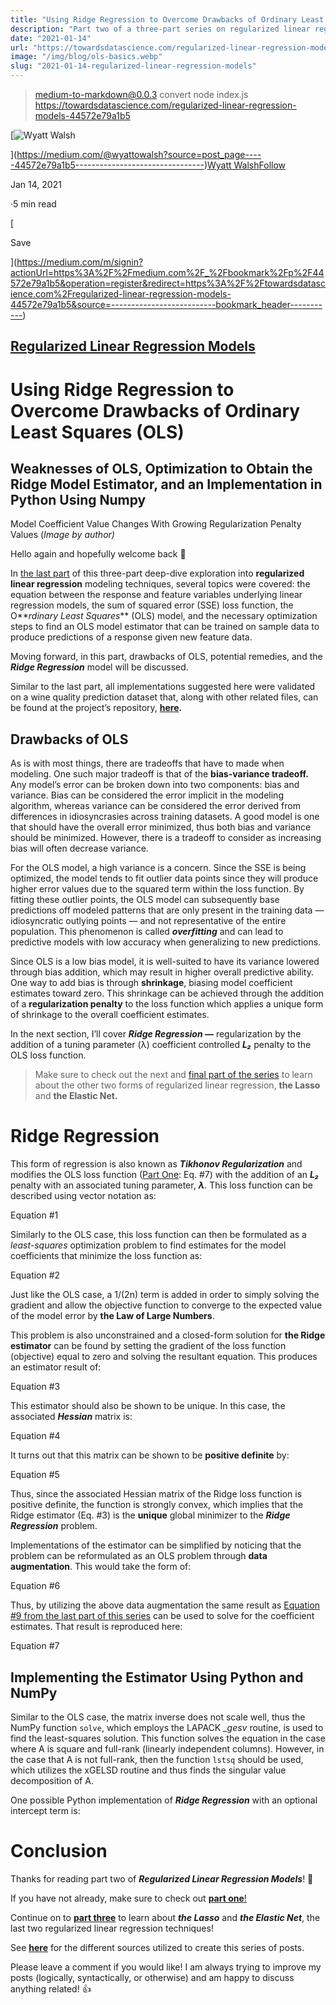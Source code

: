 ```yaml
---
title: "Using Ridge Regression to Overcome Drawbacks of Ordinary Least Squares (OLS)"
description: "Part two of a three-part series on regularized linear regression"
date: "2021-01-14"
url: "https://towardsdatascience.com/regularized-linear-regression-models-44572e79a1b5"
image: "/img/blog/ols-basics.webp"
slug: "2021-01-14-regularized-linear-regression-models"
---
```


> medium-to-markdown@0.0.3 convert
> node index.js https://towardsdatascience.com/regularized-linear-regression-models-44572e79a1b5

[![Wyatt Walsh](https://miro.medium.com/fit/c/96/96/1*wH1IDunyzV8x1Q1bKIPIsQ.png)

](https://medium.com/@wyattowalsh?source=post_page-----44572e79a1b5--------------------------------)[Wyatt Walsh](https://medium.com/@wyattowalsh?source=post_page-----44572e79a1b5--------------------------------)[Follow](https://medium.com/m/signin?actionUrl=https%3A%2F%2Fmedium.com%2F_%2Fsubscribe%2Fuser%2F4b12137885d8&operation=register&redirect=https%3A%2F%2Ftowardsdatascience.com%2Fregularized-linear-regression-models-44572e79a1b5&user=Wyatt+Walsh&userId=4b12137885d8&source=post_page-4b12137885d8----44572e79a1b5---------------------follow_byline-----------)

Jan 14, 2021

·5 min read

[

Save

](https://medium.com/m/signin?actionUrl=https%3A%2F%2Fmedium.com%2F_%2Fbookmark%2Fp%2F44572e79a1b5&operation=register&redirect=https%3A%2F%2Ftowardsdatascience.com%2Fregularized-linear-regression-models-44572e79a1b5&source=--------------------------bookmark_header-----------)

## [Regularized Linear Regression Models](https://towardsdatascience.com/tagged/regularized-regression)

# Using Ridge Regression to Overcome Drawbacks of Ordinary Least Squares (OLS)

## Weaknesses of OLS, Optimization to Obtain the Ridge Model Estimator, and an Implementation in Python Using Numpy

Model Coefficient Value Changes With Growing Regularization Penalty Values (_Image by author)_

Hello again and hopefully welcome back 👋

In [the last part](https://medium.com/regularized-linear-regression-models-57bbdce90a8c) of this three-part deep-dive exploration into **regularized linear regression** modeling techniques, several topics were covered: the equation between the response and feature variables underlying linear regression models, the sum of squared error (SSE) loss function, the O**_rdinary Least Squares_** (OLS) model, and the necessary optimization steps to find an OLS model estimator that can be trained on sample data to produce predictions of a response given new feature data.

Moving forward, in this part, drawbacks of OLS, potential remedies, and the **_Ridge Regression_** model will be discussed.

Similar to the last part, all implementations suggested here were validated on a wine quality prediction dataset that, along with other related files, can be found at the project’s repository, [**here**](http://github.com/wyattowalsh/regularized-linear-regression-deep-dive)**.**

## Drawbacks of OLS

As is with most things, there are tradeoffs that have to made when modeling. One such major tradeoff is that of the **bias-variance tradeoff.** Any model’s error can be broken down into two components: bias and variance. Bias can be considered the error implicit in the modeling algorithm, whereas variance can be considered the error derived from differences in idiosyncrasies across training datasets. A good model is one that should have the overall error minimized, thus both bias and variance should be minimized. However, there is a tradeoff to consider as increasing bias will often decrease variance.

For the OLS model, a high variance is a concern. Since the SSE is being optimized, the model tends to fit outlier data points since they will produce higher error values due to the squared term within the loss function. By fitting these outlier points, the OLS model can subsequently base predictions off modeled patterns that are only present in the training data — idiosyncratic outlying points — and not representative of the entire population. This phenomenon is called **_overfitting_** and can lead to predictive models with low accuracy when generalizing to new predictions.

Since OLS is a low bias model, it is well-suited to have its variance lowered through bias addition, which may result in higher overall predictive ability. One way to add bias is through **shrinkage**, biasing model coefficient estimates toward zero. This shrinkage can be achieved through the addition of a **regularization penalty** to the loss function which applies a unique form of shrinkage to the overall coefficient estimates.

In the next section, I’ll cover **_Ridge Regression_ —** regularization by the addition of a tuning parameter (λ) coefficient controlled **_L₂_** penalty to the OLS loss function.

> Make sure to check out the next and [final part of the series](https://medium.com/regularized-linear-regression-models-dcf5aa662ab9) to learn about the other two forms of regularized linear regression, **the Lasso** and **the Elastic Net.**

# Ridge Regression

This form of regression is also known as **_Tikhonov Regularization_** and modifies the OLS loss function ([Part One](https://medium.com/regularized-linear-regression-models-57bbdce90a8c): Eq. #7) with the addition of an **_L₂_** penalty with an associated tuning parameter, **_λ_**. This loss function can be described using vector notation as:

Equation #1

Similarly to the OLS case, this loss function can then be formulated as a _least-squares_ optimization problem to find estimates for the model coefficients that minimize the loss function as:

Equation #2

Just like the OLS case, a 1/(2n) term is added in order to simply solving the gradient and allow the objective function to converge to the expected value of the model error by **the Law of Large Numbers**.

This problem is also unconstrained and a closed-form solution for **the Ridge estimator** can be found by setting the gradient of the loss function (objective) equal to zero and solving the resultant equation. This produces an estimator result of:

Equation #3

This estimator should also be shown to be unique. In this case, the associated **_Hessian_** matrix is:

Equation #4

It turns out that this matrix can be shown to be **positive definite** by:

Equation #5

Thus, since the associated Hessian matrix of the Ridge loss function is positive definite, the function is strongly convex, which implies that the Ridge estimator (Eq. #3) is the **unique** global minimizer to the **_Ridge Regression_** problem.

Implementations of the estimator can be simplified by noticing that the problem can be reformulated as an OLS problem through **data augmentation**. This would take the form of:

Equation #6

Thus, by utilizing the above data augmentation the same result as [Equation #9 from the last part of this series](https://medium.com/regularized-linear-regression-models-57bbdce90a8c) can be used to solve for the coefficient estimates. That result is reproduced here:

Equation #7

## Implementing the Estimator Using Python and NumPy

Similar to the OLS case, the matrix inverse does not scale well, thus the NumPy function `solve`, which employs the LAPACK _\_gesv_ routine, is used to find the least-squares solution. This function solves the equation in the case where A is square and full-rank (linearly independent columns). However, in the case that A is not full-rank, then the function `lstsq` should be used, which utilizes the xGELSD routine and thus finds the singular value decomposition of A.

One possible Python implementation of **_Ridge Regression_** with an optional intercept term is:

# Conclusion

Thanks for reading part two of **_Regularized Linear Regression Models_**! 🙌

If you have not already, make sure to check out [**part one**!](https://medium.com/regularized-linear-regression-models-57bbdce90a8c)

Continue on to [**part three**](https://medium.com/regularized-linear-regression-models-dcf5aa662ab9) to learn about **_the Lasso_** and **_the Elastic Net_**, the last two regularized linear regression techniques!

See [**here**](https://github.com/wyattowalsh/regularized-linear-regression-deep-dive/blob/master/SOURCES.md) for the different sources utilized to create this series of posts.

Please leave a comment if you would like! I am always trying to improve my posts (logically, syntactically, or otherwise) and am happy to discuss anything related! 👍
